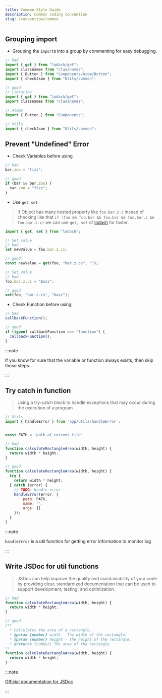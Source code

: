 ```yaml
---
title: Common Style Guide
description: Common coding convention
slug: /convention/common
---
```


## Grouping import

  - Grouping the `import`s into a group by commenting for easy debugging.

  ```jsx
  // bad
  import { get } from "lodash/get";
  import classnames from "classnames";
  import { Button } from "Components/Atom/Button";
  import { checkJson } from "Utils/common";

  // good
  // Libraries
  import { get } from "lodash/get";
  import classnames from "classnames";

  // Atoms
  import { Button } from "Components";

  // Utils
  import { checkJson } from "Utils/common";
  ```

## Prevent "Undefined" Error

  - Check Variables before using

  ```jsx
  // bad
  bar.zoo = "fizz";

  // good
  if (bar && bar.zoo) {
    bar.zoo = "fizz";
  }
  ```

  - Use `get`, `set`

  > If Object has many nested property like `foo.bar.z.c` insead of
  > checking like that `if (foo && foo.bar && foo.bar && foo.bar.z && foo.bar.z.c)` we can use `get, set` of [lodash](https://lodash.com/) for faster.

  ```jsx
  import { get, set } from "lodash";

  // Get value
  // bad
  let newValue = foo.bar.z.cs;

  // good
  const newValue = get(foo, "bar.z.cs", "");

  // Set value
  // bad
  foo.bar.z.cs = "bazz";

  // good
  set(foo, "bar.z.cs", "bazz");
  ```

  - Check Function before using

  ```jsx
  // bad
  callbackFunction();

  // good
  if (typeof callbackFunction === "function") {
    callbackFunction();
  }
  ```

  :::note

  If you know for sure that the variable or function always exists, then skip those steps.

  :::

## Try catch in function

  > Using a try-catch block to handle exceptions that may occur during the execution of a program
  
  ```jsx
  // Utils
  import { handleError } from 'app/utils/handleError';

  
  const PATH = 'path_of_current_file'

  // bad
  function calculateRectangleArea(width, height) {
    return width * height;
  }

  // good
  function calculateRectangleArea(width, height) {
    try {
      return width * height;
    } catch (error) {
      // TODO: Handle error
      handleError(error, {
          path: PATH,
          name: '',
          args: {}
      });
    }
  }
  ```

:::note

`handleError` is a util function for getting error information to monitor log

:::


## Write JSDoc for util functions

> JSDoc can help improve the quality and maintainability of your code by providing clear, standardized documentation that can be used to support development, testing, and optimization.

```jsx
// bad
function calculateRectangleArea(width, height) {
  return width * height;
}

// good
/**
  * Calculates the area of a rectangle.
  * @param {number} width - The width of the rectangle.
  * @param {number} height - The height of the rectangle.
  * @returns {number} The area of the rectangle.
*/
function calculateRectangleArea(width, height) {
  return width * height;
}
```

:::note

[Official documentation for JSDoc](https://jsdoc.app/)

:::